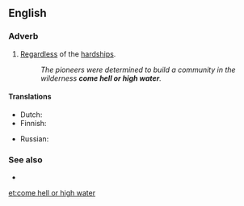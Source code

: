 ==English==

===Adverb===
{{head|en|adverb|head=[[come]] [[hell or high water]]}}

# {{label|en|idiomatic}} [[regardless|Regardless]] of the [[hardship]]s.
#: ''The pioneers were determined to build a community in the wilderness '''come hell or high water'''.''

====Translations====
{{trans-top|regardless of the hardships}}
* Dutch: {{t|nl|wat er zich ook voordoet}}
* Finnish: {{t|fi|kävi miten kävi}}
{{trans-mid}}
* Russian: {{t+|ru|во что́ бы то ни ста́ло|tr=vo štó by to ni stálo}}
{{trans-bottom}}

===See also===
* {{l|en|come what may}}

[[et:come hell or high water]]